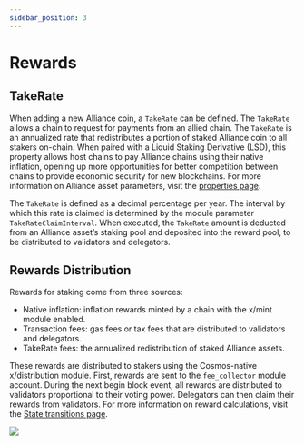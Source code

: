 ```yaml
---
sidebar_position: 3
---
```


# Rewards

## TakeRate

When adding a new Alliance coin, a `TakeRate` can be defined. The `TakeRate` allows a chain to request for payments from an allied chain. The `TakeRate` is an annualized rate that redistributes a portion of staked Alliance coin to all stakers on-chain. When paired with a Liquid Staking Derivative (LSD), this property allows host chains to pay Alliance chains using their native inflation, opening up more opportunities for better competition between chains to provide economic security for new blockchains. For more information on Alliance asset parameters, visit the [properties page](../tech/asset.mdx). 

The `TakeRate` is defined as a decimal percentage per year. The interval by which this rate is claimed is determined by the module parameter `TakeRateClaimInterval`. When executed, the `TakeRate` amount is deducted from an Alliance asset’s staking pool and deposited into the reward pool, to be distributed to validators and delegators.

## Rewards Distribution

Rewards for staking come from three sources:

- Native inflation: inflation rewards minted by a chain with the x/mint module enabled.
- Transaction fees: gas fees or tax fees that are distributed to validators and delegators.
- TakeRate fees: the annualized redistribution of staked Alliance assets.

These rewards are distributed to stakers using the Cosmos-native x/distribution module. First, rewards are sent to the `fee_collector` module account. During the next begin block event, all rewards are distributed to validators proportional to their voting power. Delegators can then claim their rewards from validators. For more information on reward calculations, visit the [State transitions page](../tech/transitions.mdx#reward-calculation-and-distribution). 

![](/img/alliance/rewards.png)
